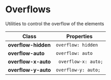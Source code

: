 # Overflows

Utilities to control the overflow of the elements

| Class               | Properties           |
| ------------------- | -------------------- |
| **overflow-hidden** | `overflow: hidden`   |
| **overflow-auto**   | `overflow: auto`     |
| **overflow-x-auto** | ` overflow-x: auto;` |
| **overflow-y-auto** | `overflow-y: auto;`  |
